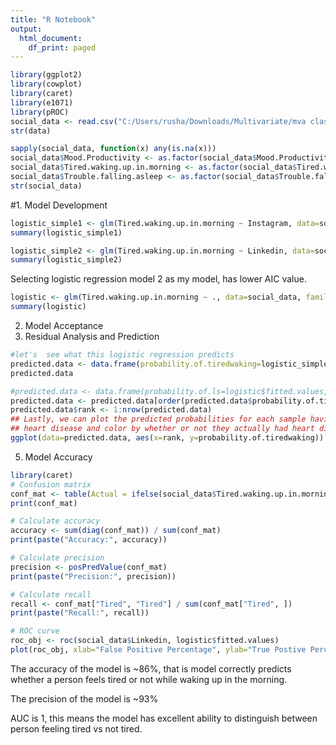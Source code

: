 ---
title: "R Notebook"
output:
  html_document:
    df_print: paged
---
```{r}
library(ggplot2)
library(cowplot)
library(caret)
library(e1071)
library(pROC)
social_data <- read.csv("C:/Users/rusha/Downloads/Multivariate/mva class social media.csv")
str(data)
```
```{r}
sapply(social_data, function(x) any(is.na(x)))
social_data$Mood.Productivity <- as.factor(social_data$Mood.Productivity)
social_data$Tired.waking.up.in.morning <- as.factor(social_data$Tired.waking.up.in.morning)
social_data$Trouble.falling.asleep <- as.factor(social_data$Trouble.falling.asleep)
str(social_data)
```

#1. Model Development
```{r}
logistic_simple1 <- glm(Tired.waking.up.in.morning ~ Instagram, data=social_data, family="binomial")
summary(logistic_simple1)
```
```{r}
logistic_simple2 <- glm(Tired.waking.up.in.morning ~ Linkedin, data=social_data, family="binomial")
summary(logistic_simple2)
```

Selecting logistic regression model 2 as my model, has lower AIC value. 


```{r}
logistic <- glm(Tired.waking.up.in.morning ~ ., data=social_data, family="binomial")
summary(logistic)
```

2) Model Acceptance 
3) Residual Analysis and Prediction
```{r}
#let's  see what this logistic regression predicts
predicted.data <- data.frame(probability.of.tiredwaking=logistic_simple2$fitted.values,Linkedin=social_data$Linkedin)
predicted.data

#predicted.data <- data.frame(probability.of.ls=logistic$fitted.values,ls=loan_data$loan_status)
predicted.data <- predicted.data[order(predicted.data$probability.of.tiredwaking, decreasing=FALSE),]
predicted.data$rank <- 1:nrow(predicted.data)
## Lastly, we can plot the predicted probabilities for each sample having
## heart disease and color by whether or not they actually had heart disease
ggplot(data=predicted.data, aes(x=rank, y=probability.of.tiredwaking)) + geom_point(aes(color=Linkedin), alpha=1, shape=4, stroke=2) + xlab("Index") + ylab("Predicted probability of waking up tired")
```


5) Model Accuracy 
```{r}
library(caret)
# Confusion matrix
conf_mat <- table(Actual = ifelse(social_data$Tired.waking.up.in.morning == "1", "Tired", "Not-tired"), Predicted = ifelse(logistic$fitted.values > 0.5, "Tired", "Not-tired"))
print(conf_mat)

# Calculate accuracy
accuracy <- sum(diag(conf_mat)) / sum(conf_mat)
print(paste("Accuracy:", accuracy))

# Calculate precision
precision <- posPredValue(conf_mat)
print(paste("Precision:", precision))

# Calculate recall
recall <- conf_mat["Tired", "Tired"] / sum(conf_mat["Tired", ])
print(paste("Recall:", recall))

# ROC curve
roc_obj <- roc(social_data$Linkedin, logistic$fitted.values)
plot(roc_obj, xlab="False Positive Percentage", ylab="True Postive Percentage", legacy.axes=TRUE, col="#377eb8", lwd=4, percent=TRUE, print.auc=TRUE)
```

The accuracy of the model is ~86%, that is model correctly predicts whether a person feels tired or not while waking up in the morning. 

The precision of the model is ~93% 

AUC is 1, this means the model has excellent ability to distinguish between person feeling tired vs not tired. 